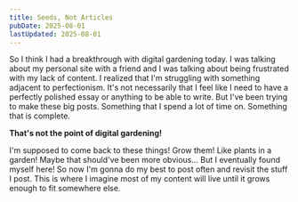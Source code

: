 ```yaml
---
title: Seeds, Not Articles
pubDate: 2025-08-01
lastUpdated: 2025-08-01
---
```


So I think I had a breakthrough with digital gardening today. I was talking about my personal site with a friend and I was talking about being frustrated with my lack of content. I realized that I'm struggling with something adjacent to perfectionism. It's not necessarily that I feel like I need to have a perfectly polished essay or anything to be able to write. But I've been trying to make these big posts. Something that I spend a lot of time on. Something that is complete.

**That's not the point of digital gardening!**

I'm supposed to come back to these things! Grow them! Like plants in a garden! Maybe that should've been more obvious... But I eventually found myself here! So now I'm gonna do my best to post often and revisit the stuff I post. This is where I imagine most of my content will live until it grows enough to fit somewhere else.